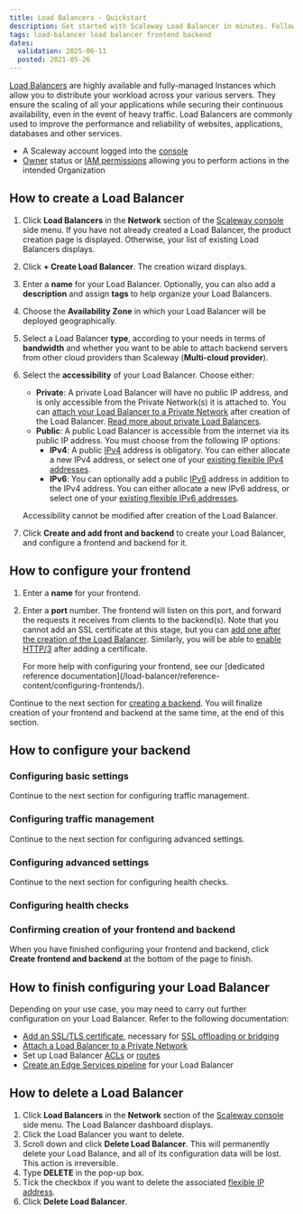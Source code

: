 ```yaml
---
title: Load Balancers - Quickstart
description: Get started with Scaleway Load Balancer in minutes. Follow this quickstart guide to set up, configure, and optimize traffic distribution for your applications.
tags: load-balancer load balancer frontend backend
dates:
  validation: 2025-06-11
  posted: 2021-05-26
---
```




[Load Balancers](https://www.scaleway.com/en/load-balancer/) are highly available and fully-managed Instances which allow you to distribute your workload across your various servers. They ensure the scaling of all your applications while securing their continuous availability, even in the event of heavy traffic. Load Balancers are commonly used to improve the performance and reliability of websites, applications, databases and other services.

<Requirements />

- A Scaleway account logged into the [console](https://account.scaleway.com/?service=elements)
- [Owner](/iam/concepts/#owner) status or [IAM permissions](/iam/concepts/#permission) allowing you to perform actions in the intended Organization

## How to create a Load Balancer

1. Click **Load Balancers** in the **Network** section of the [Scaleway console](https://account.scaleway.com/?service=elements) side menu. If you have not already created a Load Balancer, the product creation page is displayed. Otherwise, your list of existing Load Balancers displays.

2. Click **+ Create Load Balancer**. The creation wizard displays.

3. Enter a **name** for your Load Balancer. Optionally, you can also add a **description** and assign **tags** to help organize your Load Balancers.

4. Choose the **Availability Zone** in which your Load Balancer will be deployed geographically.

5. Select a Load Balancer **type**, according to your needs in terms of **bandwidth** and whether you want to be able to attach backend servers from other cloud providers than Scaleway (**Multi-cloud provider**).

6. Select the **accessibility** of your Load Balancer. Choose either:
    - **Private**: A private Load Balancer will have no public IP address, and is only accessible from the Private Network(s) it is attached to. You can [attach your Load Balancer to a Private Network](/load-balancer/how-to/use-with-private-network/) after creation of the Load Balancer. [Read more about private Load Balancers](/load-balancer/reference-content/public-private-accessibility/#private-load-balancers).
    - **Public**: A public Load Balancer is accessible from the internet via its public IP address. You must choose from the following IP options:
        - **IPv4**: A public [IPv4](/load-balancer/concepts/#ipv4) address is obligatory. You can either allocate a new IPv4 address, or select one of your [existing flexible IPv4 addresses](/load-balancer/how-to/create-manage-flex-ips/).
        - **IPv6**: You can optionally add a public [IPv6](/load-balancer/concepts/#ipv6) address in addition to the IPv4 address. You can either allocate a new IPv6 address, or select one of your [existing flexible IPv6 addresses](/load-balancer/how-to/create-manage-flex-ips/).

    Accessibility cannot be modified after creation of the Load Balancer.

7. Click **Create and add front and backend** to create your Load Balancer, and configure a frontend and backend for it.

## How to configure your frontend

<Lightbox image={image} alt="" />

1. Enter a **name** for your frontend.

2. Enter a **port** number. The frontend will listen on this port, and forward the requests it receives from clients to the backend(s). Note that you cannot add an SSL certificate at this stage, but you can [add one after the creation of the Load Balancer](/load-balancer/how-to/add-certificate/). Similarly, you will be able to [enable HTTP/3](/load-balancer/reference-content/http2-http3/#configuring-your-load-balancer-for-http3) after adding a certificate.

    <Message type="tip">
      For more help with configuring your frontend, see our [dedicated reference documentation](/load-balancer/reference-content/configuring-frontends/).
    </Message>

Continue to the next section for [creating a backend](#how-to-configure-your-backend). You will finalize creation of your frontend and backend at the same time, at the end of this section.

## How to configure your backend

### Configuring basic settings

<LbCreateBackend1Basic />

Continue to the next section for configuring traffic management.

### Configuring traffic management

<LbCreateBackend2TrafficMgnt />

Continue to the next section for configuring advanced settings.

### Configuring advanced settings

<LbCreateBackend3AdvancedSettings />

Continue to the next section for configuring health checks.

### Configuring health checks

<LbCreateBackend4Healthcheck />

### Confirming creation of your frontend and backend

When you have finished configuring your frontend and backend, click **Create frontend and backend** at the bottom of the page to finish.

## How to finish configuring your Load Balancer

Depending on your use case, you may need to carry out further configuration on your Load Balancer. Refer to the following documentation:

- [Add an SSL/TLS certificate](/load-balancer/how-to/add-certificate/), necessary for [SSL offloading or bridging](/load-balancer/reference-content/ssl-bridging-offloading-passthrough/)
- [Attach a Load Balancer to a Private Network](/load-balancer/how-to/use-with-private-network/)
- Set up Load Balancer [ACLs](/load-balancer/how-to/create-manage-acls/) or [routes](/load-balancer/how-to/create-manage-routes/)
- [Create an Edge Services pipeline](/load-balancer/how-to/use-edge-services/) for your Load Balancer

## How to delete a Load Balancer

1. Click **Load Balancers** in the **Network** section of the [Scaleway console](https://account.scaleway.com/?service=elements) side menu. The Load Balancer dashboard displays.
2. Click the Load Balancer you want to delete.
3. Scroll down and click **Delete Load Balancer**.
    <Message type="important">
      This will permanently delete your Load Balance, and all of its configuration data will be lost. This action is irreversible.
    </Message>
4. Type **DELETE** in the pop-up box.
5. Tick the checkbox if you want to delete the associated [flexible IP address](/load-balancer/how-to/create-manage-flex-ips/).
6. Click **Delete Load Balancer**.